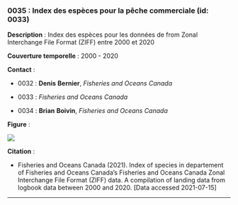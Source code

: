 ### 0035 : Index des espèces pour la pêche commerciale (id: 0033) {-}

<!-- -------------------------------------------------- -->
**Description** : Index des espèces pour les données de from Zonal Interchange File Format (ZIFF) entre 2000 et 2020

<!-- -------------------------------------------------- -->


<!-- -------------------------------------------------- -->

  **Couverture temporelle** : 2000 - 2020



<!-- -------------------------------------------------- -->
**Contact** :


  - 0032 : **Denis** **Bernier**, *Fisheries and Oceans Canada*

  - 0033 : *Fisheries and Oceans Canada*

  - 0034 : **Brian** **Boivin**, *Fisheries and Oceans Canada*


<!-- -------------------------------------------------- -->
**Figure** :

![](../figures/figures-format/data0035.png)


<!-- -------------------------------------------------- -->
**Citation** :


  - Fisheries and Oceans Canada (2021). Index of species in departement of Fisheries and Oceans Canada’s Fisheries and Oceans Canada Zonal Interchange File Format (ZIFF) data. A compilation of landing data from logbook data between 2000 and 2020. [Data accessed 2021-07-15]




<!-- -------------------------------------------------- -->



<hr>
<br>
